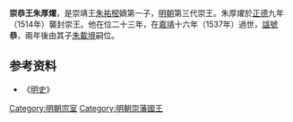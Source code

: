 '''崇恭王朱厚燿'''{{BD|1501年||1537年|catIdx=Z朱}}，是崇靖王[[朱祐樒|朱祐樒]]嫡第一子，[[明朝|明朝]]第三代崇王。朱厚燿於[[正德_(明朝)|正德]]九年（1514年）襲封崇王。他在位二十三年，在[[嘉靖|嘉靖]]十六年（1537年）過世，[[諡號|諡號]]'''恭'''，兩年後由其子[[朱載境|朱載境]]嗣位。

==参考资料==
*《[[明史|明史]]》

{{s-start}}
{{s-bef|before=父靖王[[朱祐樒|朱祐樒]]}}
{{s-ttl|title=[[明朝藩王列表_(崇王系)|明崇國國王]]|years=1514年－1537年}}
{{s-aft|after=子莊王[[朱載境|朱載境]]}}
{{end}}

[[Category:明朝宗室|Category:明朝宗室]]
[[Category:明朝崇藩國王|Category:明朝崇藩國王]]